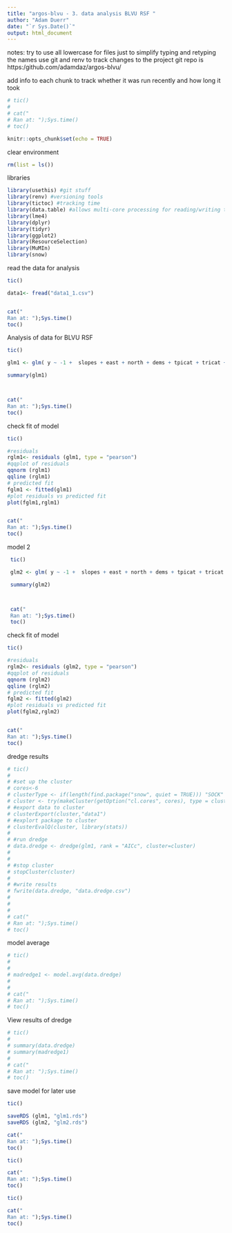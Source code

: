 ```yaml
---
title: "argos-blvu - 3. data analysis BLVU RSF "
author: "Adam Duerr"
date: "`r Sys.Date()`"
output: html_document
---
```


notes: try to use all lowercase for files just to simplify typing and retyping the names
use git and renv to track changes to the project
git repo is https:/github.com/adamdaz/argos-blvu/

add info to each chunk to track whether it was run recently and how long it took
```r
# tic()
# 
# cat("
# Ran at: ");Sys.time()
# toc()
```


```r
knitr::opts_chunk$set(echo = TRUE)
```


clear environment 
```r
rm(list = ls())

```


libraries
```r
library(usethis) #git stuff
library(renv) #versioning tools
library(tictoc) #tracking time
library(data.table) #allows multi-core processing for reading/writing tables = fast!
library(lme4)
library(dplyr)
library(tidyr)
library(ggplot2)
library(ResourceSelection)
library(MuMIn)
library(snow)
```


read the data for analysis 
```r
tic()

data1<- fread("data1_1.csv")


cat("
Ran at: ");Sys.time()
toc()
```


Analysis of data for BLVU RSF


```r
tic()

glm1 <- glm( y ~ -1 +  slopes + east + north + dems + tpicat + tricat + nlcdcat + dprds + dsrds + dsolids , family = binomial  , data = data1, na.action = na.fail)

summary(glm1)



cat("
Ran at: ");Sys.time()
toc()
```

check fit of model

```r
tic()

#residuals
rglm1<- residuals (glm1, type = "pearson")
#qqplot of residuals
qqnorm (rglm1)
qqline (rglm1)
# predicted fit
fglm1 <- fitted(glm1)
#plot residuals vs predicted fit
plot(fglm1,rglm1)


cat("
Ran at: ");Sys.time()
toc()
```

model 2
```r
 tic()

 glm2 <- glm( y ~ -1 +  slopes + east + north + dems + tpicat + tricat + nlcdcat + dprds + dsrds + (1|id) , family = binomial  , data = data1, na.action = na.fail)

 summary(glm2)



 cat("
 Ran at: ");Sys.time()
 toc()
```
check fit of model

```r
tic()

#residuals
rglm2<- residuals (glm2, type = "pearson")
#qqplot of residuals
qqnorm (rglm2)
qqline (rglm2)
# predicted fit
fglm2 <- fitted(glm2)
#plot residuals vs predicted fit
plot(fglm2,rglm2)


cat("
Ran at: ");Sys.time()
toc()
```


dredge results


```r
# tic()
# 
# #set up the cluster
# cores<-6
# clusterType <- if(length(find.package("snow", quiet = TRUE))) "SOCK" else "PSOCK"
# cluster <- try(makeCluster(getOption("cl.cores", cores), type = clusterType))
# #export data to cluster
# clusterExport(cluster,"data1")
# #explort package to cluster
# clusterEvalQ(cluster, library(stats))
# 
# #run dredge
# data.dredge <- dredge(glm1, rank = "AICc", cluster=cluster)
# 
# 
# #stop cluster
# stopCluster(cluster)
# 
# #write results
# fwrite(data.dredge, "data.dredge.csv")
# 
# 
# 
# cat("
# Ran at: ");Sys.time()
# toc()
```


model average

```r
# tic()
# 
# 
# madredge1 <- model.avg(data.dredge)
# 
# 
# cat("
# Ran at: ");Sys.time()
# toc()
```


View results of dredge


```r
# tic()
# 
# summary(data.dredge)
# summary(madredge1)
# 
# cat("
# Ran at: ");Sys.time()
# toc()
```


save model for later use


```r
tic()

saveRDS (glm1, "glm1.rds")
saveRDS (glm2, "glm2.rds")

cat("
Ran at: ");Sys.time()
toc()
```





```r
tic()

cat("
Ran at: ");Sys.time()
toc()
```





```r
tic()

cat("
Ran at: ");Sys.time()
toc()
```



